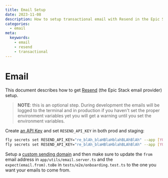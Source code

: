 ```yaml
---
title: Email Setup
date: 2023-11-08
description: How to setup transactional email with Resend in the Epic Stack.
categories:
  - email
meta:
  keywords:
    - email
    - resend
    - transactional
---
```

# Email

This document describes how to get [Resend](https://resend.com) (the Epic Stack
email provider) setup.

> **NOTE**: this is an optional step. During development the emails will be
> logged to the terminal and in production if you haven't set the proper
> environment variables yet you will get a warning until you set the environment
> variables.

Create [an API Key](https://resend.com/api-keys) and set `RESEND_API_KEY` in
both prod and staging:

```sh
fly secrets set RESEND_API_KEY="re_blAh_blaHBlaHblahBLAhBlAh" --app [YOUR_APP_NAME]
fly secrets set RESEND_API_KEY="re_blAh_blaHBlaHblahBLAhBlAh" --app [YOUR_APP_NAME]-staging
```

Setup a [custom sending domain](https://resend.com/domains) and then make sure
to update the `from` email address in `app/utils/email.server.ts` and the
`expect(email.from).toBe` in `tests/e2e/onboarding.test.ts` to the one you want
your emails to come from.
